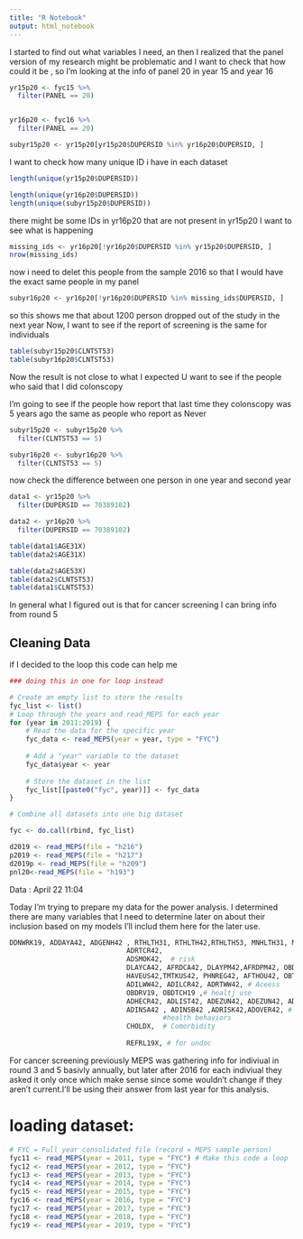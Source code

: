 ```yaml
---
title: "R Notebook"
output: html_notebook
---
```


I started to find out what variables I need, an then I realized that the panel version of my research might be problematic
and I want to check that how could it be , so I'm looking at the info of panel 20 in year 15 and year 16

```r

yr15p20 <- fyc15 %>% 
  filter(PANEL == 20)


yr16p20 <- fyc16 %>% 
  filter(PANEL == 20)

subyr15p20 <- yr15p20[yr15p20$DUPERSID %in% yr16p20$DUPERSID, ]


```

I want to check how many unique ID i have in each dataset

```r

length(unique(yr15p20$DUPERSID))

length(unique(yr16p20$DUPERSID))
length(unique(subyr15p20$DUPERSID))


```
there might be some IDs in yr16p20 that are not present in yr15p20 I want to see what is happening

```r
missing_ids <- yr16p20[!yr16p20$DUPERSID %in% yr15p20$DUPERSID, ]
nrow(missing_ids)

```
now i need to delet this people from the sample 2016 so that I would have the exact same people in my panel
```r
subyr16p20 <- yr16p20[!yr16p20$DUPERSID %in% missing_ids$DUPERSID, ]


```


so this shows me that about 1200 person dropped out of the study in the next year
Now, I want to see if the report of screening is the same for individuals

```r
table(subyr15p20$CLNTST53)
table(subyr16p20$CLNTST53)


```

Now the  result is not close to what I expected U want to see if the people who said that I did colonscopy 

I'm going to see if the people how report that last time they colonscopy was 5 years ago the same as people who report as Never

```r


subyr15p20 <- subyr15p20 %>% 
  filter(CLNTST53 == 5)

subyr16p20 <- subyr16p20 %>% 
  filter(CLNTST53 == 5)

```

now check the difference between one person in one year and second year

```r


data1 <- yr15p20 %>% 
  filter(DUPERSID == 70389102)

data2 <- yr16p20 %>% 
  filter(DUPERSID == 70389102)

```

```r

table(data1$AGE31X)
table(data2$AGE31X)

table(data2$AGE53X)
table(data2$CLNTST53)
table(data1$CLNTST53)

```
In general what I figured out is that for cancer screening I can bring info from round 5 

## Cleaning Data

if I decided to the loop this code can help me
```r
### doing this in one for loop instead

# Create an empty list to store the results
fyc_list <- list()
# Loop through the years and read_MEPS for each year
for (year in 2011:2019) {
    # Read the data for the specific year
    fyc_data <- read_MEPS(year = year, type = "FYC")
    
    # Add a "year" variable to the dataset
    fyc_data$year <- year
    
    # Store the dataset in the list
    fyc_list[[paste0("fyc", year)]] <- fyc_data
}

# Combine all datasets into one big dataset

fyc <- do.call(rbind, fyc_list)
```


```r
d2019 <- read_MEPS(file = "h216")
p2019 <- read_MEPS(file = "h217")
d2019p <- read_MEPS(file = "h209")
pnl20<-read_MEPS(file = "h193")
```

Data : April 22 11:04

Today I'm trying to prepare my data for the power analysis. I determined there are many variables that I need to determine later on about their inclusion  based on my models I'll includ them here for the later use.
```r
DDNWRK19, ADDAYA42, ADGENH42 , RTHLTH31, RTHLTH42,RTHLTH53, MNHLTH31, MNHLTH42,MNHLTH53, # Health
                             ADRTCR42,
                             ADSMOK42,  # risk
                             DLAYCA42, AFRDCA42, DLAYPM42,AFRDPM42, OBDEXP19,  # cost
                             HAVEUS42,TMTKUS42, PHNREG42, AFTHOU42, OBTOTV19, OBVTCH19, PRVSPK42, PROVTY42_M18 , YNOUSC42_M18,
                             ADILWW42, ADILCR42, ADRTWW42, # Aceess
                             OBDRV19, OBDTCH19 ,# healtj use
                             ADHECR42, ADLIST42, ADEZUN42, ADEZUN42, ADRESP42, ADPRTM42, # Perceived quality of health services 
                             ADINSA42 , ADINSB42 ,ADRISK42,ADOVER42, # distrust & risk
                                      #health behaviors
                             CHOLDX,  # Comorbidity
                             
                             REFRL19X, # for undoc
```

For cancer screening previously MEPS was gathering info for indiviual in round 3 and 5 basivly annually, but later after 2016 for each indiviual they asked it only once which make sense since some wouldn't change if they aren't current.I'll  be using their answer from last year for this analysis.


# loading dataset:
```r
# FYC = Full year consolidated file (record = MEPS sample person)
fyc11 <- read_MEPS(year = 2011, type = "FYC") # Make this code a loop
fyc12 <- read_MEPS(year = 2012, type = "FYC")
fyc13 <- read_MEPS(year = 2013, type = "FYC")
fyc14 <- read_MEPS(year = 2014, type = "FYC")
fyc15 <- read_MEPS(year = 2015, type = "FYC")
fyc16 <- read_MEPS(year = 2016, type = "FYC")
fyc17 <- read_MEPS(year = 2017, type = "FYC")
fyc18 <- read_MEPS(year = 2018, type = "FYC")
fyc19 <- read_MEPS(year = 2019, type = "FYC")

```

